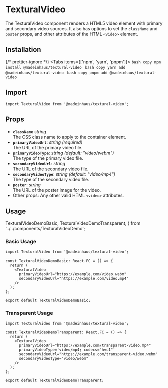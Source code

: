 # TexturalVideo

The TexturalVideo component renders a HTML5 video element with primary and secondary video sources. It also has options to set the `className` and `poster` props, and other attributes of the HTML `<video>` element.

## Installation


{/* prettier-ignore */}
<Tabs items={['npm', 'yarn', 'pnpm']}>
    <Tab>
        ```bash copy
        npm install @madeinhaus/textural-video
        ```
    </Tab>
    <Tab>
        ```bash copy
        yarn add @madeinhaus/textural-video
        ```
    </Tab>
    <Tab>
        ```bash copy
        pnpm add @madeinhaus/textural-video
        ```
    </Tab>
</Tabs>

## Import

```tsx copy
import TexturalVideo from '@madeinhaus/textural-video';
```

## Props

- **`className`** _string_<br />
  The CSS class name to apply to the container element.
- **`primaryVideoUrl`**: _string (required)_<br />
  The URL of the primary video file.
- **`primaryVideoType`**: _string (default: "video/webm")_<br />
  The type of the primary video file.
- **`secondaryVideoUrl`**: _string_<br />
  The URL of the secondary video file.
- **`secondaryVideoType`**: _string (default: "video/mp4")_<br />
  The type of the secondary video file.
- **`poster`**: _string_<br />
  The URL of the poster image for the video.
- Other props: Any other valid HTML `<video>` attributes.

## Usage

  TexturalVideoDemoBasic,
  TexturalVideoDemoTransparent,
} from '../../components/TexturalVideoDemo';

### Basic Usage

```tsx filename="TexturalVideoDemoBasic.tsx"{1, 5-8} copy showLineNumbers
import TexturalVideo from '@madeinhaus/textural-video';

const TexturalVideoDemoBasic: React.FC = () => {
  return (
    <TexturalVideo
      primaryVideoUrl="https://example.com/video.webm"
      secondaryVideoUrl="https://example.com/video.mp4"
    />
  );
};

export default TexturalVideoDemoBasic;
```

<TexturalVideoDemoBasic />

### Transparent Usage

```tsx filename="TexturalVideoDemoTransparent.tsx" {1, 5-9} copy showLineNumbers
import TexturalVideo from '@madeinhaus/textural-video';

const TexturalVideoDemoTransparent: React.FC = () => {
  return (
    <TexturalVideo
      primaryVideoUrl="https://example.com/transparent-video.mp4"
      primaryVideoType='video/mp4; codecs="hvc1"'
      secondaryVideoUrl="https://example.com/transparent-video.webm"
      secondaryVideoType="video/webm"
    />
  );
};

export default TexturalVideoDemoTransparent;
```

<TexturalVideoDemoTransparent />
